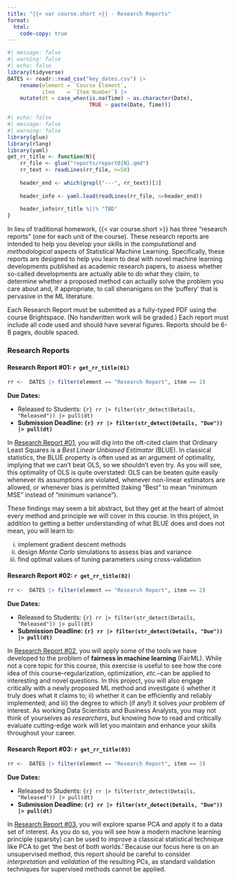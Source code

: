 ```yaml
---
title: "{{< var course.short >}} - Research Reports"
format: 
  html: 
    code-copy: true
---
```


```r
#| message: false
#| warning: false
#| echo: false
library(tidyverse)
DATES <- readr::read_csv("key_dates.csv") |>
    rename(element = `Course Element`,
           item    = `Item Number`) |>
    mutate(dt = case_when(is.na(Time) ~ as.character(Date),
                          TRUE ~ paste(Date, Time)))
```

```r
#| echo: false
#| message: false
#| warning: false
library(glue)
library(rlang)
library(yaml)
get_rr_title <- function(N){
    rr_file <- glue("reports/report0{N}.qmd")
    rr_text <- readLines(rr_file, n=50)
    
    header_end <- which(grepl("---", rr_text))[2]
    
    header_info <- yaml.load(readLines(rr_file, n=header_end))
    
    header_info$rr_title %||% "TBD"
}
```

In lieu of traditional homework, {{< var course.short >}} has three 
"research reports" (one for each unit of the course). These research reports
are intended to help you develop your skills in the *computational* and
*methodological* aspects of Statistical Machine Learning. Specifically, these
reports are designed to help you learn to deal with novel machine learning 
developments published as academic research papers, to assess whether so-called
developments are actually able to do what they claim, to determine whether a 
proposed method can actually solve the problem you care about and, if 
appropriate, to call shenanigans on the 'puffery' that is pervasive in the ML
literature. 

Each Research Report must be submitted as a fully-typed PDF using the
course Brightspace. (No handwritten work will be graded.) Each report
must include all code used and should have several figures. Reports
should be 6-8 pages, double spaced.

### Research Reports

#### Research Report #01: `r get_rr_title(01)`

```r
rr <-  DATES |> filter(element == "Research Report", item == 1)
```

**Due Dates:**

  - Released to Students: `{r} rr |> filter(str_detect(Details, "Released")) |> pull(dt)`
  - **Submission Deadline: `{r} rr |> filter(str_detect(Details, "Due")) |> pull(dt)`**
  
In [Research Report #01](./reports/report01.html), you will dig into
the oft-cited claim that Ordinary Least Squares is a *Best Linear
Unbiased Estimator* (BLUE). In classical statistics, the BLUE property is often
used as an argument of optimality, implying that we can't beat OLS, so we
shouldn't even try. As you will see, this optimality of OLS is quite overstated:
OLS can be beaten quite easily whenever its assumptions are violated, whenever
non-linear estimators are allowed, or whenever bias is permitted (taking "Best"
to mean "minimum MSE" instead of "minimum variance"). 

These findings may seem a bit abstract, but they get at the heart of almost
every method and principle we will cover in this course. In this project,
in addition to getting a better understanding of what BLUE does and does not 
mean, you will learn to: 

i)   implement gradient descent methods
ii)  design *Monte Carlo* simulations to assess bias and variance
iii) find optimal values of tuning parameters using cross-validation


#### Research Report #02: `r get_rr_title(02)`

```r
rr <-  DATES |> filter(element == "Research Report", item == 2)
```

**Due Dates:**

  - Released to Students: `{r} rr |> filter(str_detect(Details, "Released")) |> pull(dt)`
  - **Submission Deadline: `{r} rr |> filter(str_detect(Details, "Due")) |> pull(dt)`**
  
In [Research Report #02](./reports/report02.html), you will apply some of
the tools we have developed to the problem of **fairness in machine learning** 
(FairML). While not a core topic for this course, this exercise is useful to 
see how the core idea of this course--regularization, optimization, *etc.*--can
be applied to interesting and novel questions. In this project, you will also
engage critically with a newly proposed ML method and investigate i) whether
it truly does what it claims to; ii) whether it can be efficiently and reliably
implemented; and iii) the degree to which (if any!) it solves *your* problem
of interest. As working Data Scientists and Business Analysts, you may not 
think of yourselves as *researchers*, but knowing how to read and critically 
evaluate cutting-edge work will let you maintain and enhance your skills
throughout your career. 

#### Research Report #03: `r get_rr_title(03)`

```r
rr <-  DATES |> filter(element == "Research Report", item == 3)
```

**Due Dates:**

  - Released to Students: `{r} rr |> filter(str_detect(Details, "Released")) |> pull(dt)`
  - **Submission Deadline: `{r} rr |> filter(str_detect(Details, "Due")) |> pull(dt)`**
  
In [Research Report #03](./reports/report03.html), you will explore sparse PCA
and apply it to a data set of interest. As you do so, you will see how a modern
machine learning principle (sparsity) can be used to improve a classical
statistical technique like PCA to get 'the best of both worlds.' Because our
focus here is on an unsupervised method, this report should be careful to consider
*interpretation* and *validation* of the resulting PCs, as standard validation
techniques for supervised methods cannot be applied.
